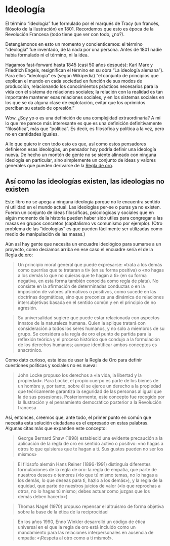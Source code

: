# Ideología

El término "ideología" fue formulado por el marqués de Tracy (un francés, filósofo de la Ilustración) en 1801. Recordemos que esto es época de la Revolución Francesa (todo tiene que ver con todo, ¿no?).

Detengámonos en esto un momento y concienticemos: el término "ideología" fue inventado, de la nada por una persona. Antes de 1801 nadie había formulado ni el término, ni la idea.

Hagamos fast-forward hasta 1845 (casi 50 años después): Karl Marx y Friedrich Engels, resignifican el término en su obra "La ideología alemana"). Para ellos "ideología" es (según Wikipedia) "el conjunto de principios que explican el mundo en cada sociedad en función de sus modos de producción, relacionando los conocimientos prácticos necesarios para la vida con el sistema de relaciones sociales; la relación con la realidad es tan importante mantener esas relaciones sociales, y en los sistemas sociales en los que se da alguna clase de explotación, evitar que los oprimidos perciban su estado de opresión."

Wow. ¿Soy yo o es una definición de una complejidad extraordinaria? A mí lo que me parece más interesante es que es una definición definitivamente "filosófica", más que "política". Es decir, es filosófica y política a la vez, pero no en cantidades iguales.

A lo que quiero ir con todo esto es que, así como estos pensadores definieron esas ideologías, un pensador hoy podría definir una ideología nueva. De hecho un montón de gente no se siente alineado con ninguna ideología en particular, sino simplemente un conjunto de ideas y valores generales que pueden derivarse de la [Regla de oro](https://es.wikipedia.org/wiki/Regla_de_oro_(%C3%A9tica)).

## Así como las ideologías existen, las ideologías no existen

Este libro no se apega a ninguna ideología porque no le encuentra sentido ni utilidad en el mundo actual. Las ideologías per-se o puras ya no existen. Fueron un conjunto de ideas filosóficas, psicológicas y sociales que en algún momento de la historia pueden haber sido utiles para congregar a las masas en grupos concretos (capitalismo vs comunismo por ejemplo). (Otro problema de las "ideologías" es que pueden fácilmente ser utilizadas como medio de manipulación de las masas.)

Aún así hay gente que necesita un encuadre ideológico para sumarse a un proyecto, como decíamos arriba en ese caso el encuadre sería el de la [Regla de oro](https://es.wikipedia.org/wiki/Regla_de_oro_(%C3%A9tica)):

> Un principio moral general que puede expresarse: «trata a los demás como querrías que te trataran a ti» (en su forma positiva) o «no hagas a los demás lo que no quieras que te hagan a ti» (en su forma negativa, en esta forma también conocida como regla de plata). No consiste en la afirmación de determinadas conductas o en la imposición de valores afirmativos o positivos, como sucede en las doctrinas dogmáticas, sino que preconiza una dinámica de relaciones intersubjetivas basada en el sentido común y en el principio de no agresión.

> Su universalidad sugiere que puede estar relacionada con aspectos innatos de la naturaleza humana. Quien la aplique tratará con consideración a todos los seres humanos, y no solo a miembros de su grupo. Se considera a la regla de oro el punto de partida para la reflexión teórica y el proceso histórico que condujo a la formulación de los derechos humanos; aunque identificar ambos conceptos es anacrónico.

Como dato curioso, esta idea de usar la Regla de Oro para definir cuestiones políticas y sociales no es nueva:

> John Locke propuso los derechos a «la vida, la libertad y la propiedad». Para Locke, el propio cuerpo es parte de los bienes de un hombre y, por tanto, sobre él se ejerce un derecho a la propiedad que teóricamente garantiza la seguridad de las personas al igual que la de sus posesiones. Posteriormente, este concepto fue recogido por la Ilustración y el pensamiento democrático posterior a la Revolución francesa

Así, entonces, creemos que, ante todo, el primer punto en común que necesita esta solución ciudadana es el expresado en estas palabras. Algunas citas más que expanden este concepto:

> George Bernard Shaw (1898) estableció una evidente precaución a la aplicación de la regla de oro en sentido activo o positivo: «no hagas a otros lo que quisieras que te hagan a ti. Sus gustos pueden no ser los mismos»

> El filósofo alemán Hans Reiner (1896-1991) distinguía diferentes formulaciones de la regla de oro: la regla de empatía, que parte de nuestros deseos o temores («lo que tú mismo temas, no lo hagas a los demás, lo que deseas para ti, hazlo a los demás»), y la regla de la equidad, que parte de nuestros juicios de valor («lo que reprochas a otros, no lo hagas tú mismo; debes actuar como juzgas que los demás deben hacerlo»)

> Thomas Nagel (1970) propuso repensar el altruismo de forma objetiva sobre la base de la ética de la reciprocidad

> En los años 1990, Enno Winkler desarrolló un código de ética universal en el que la regla de oro está incluido como un mandamiento para las relaciones interpersonales en ausencia de empatía: «¡Respeta al otro como a ti mismo!».

